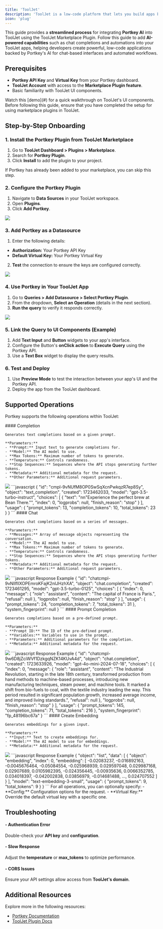 ```yaml
---
title: 'ToolJet'
description: 'ToolJet is a low-code platform that lets you build apps by connecting APIs and data sources, with Portkey integration adding AI features like chat interfaces and automation.'
icon: 'plug'
---
```


This guide provides a **streamlined process** for integrating **Portkey AI** into ToolJet using the ToolJet Marketplace Plugin. Follow this guide to add **AI-powered capabilities** such as chat completions and automations into your ToolJet apps, helping developers create powerful, low-code applications backed by Portkey's AI for chat-based interfaces and automated workflows.

## Prerequisites

- **Portkey API Key** and **Virtual Key** from your Portkey dashboard.
- **ToolJet Account** with access to the **Marketplace Plugin feature**.
- Basic familiarity with ToolJet UI components.

<Card title="Watch Demo" icon="play">
  Watch this [demo](#) for a quick walkthrough on ToolJet's UI components.
</Card>

<Note>
  Before following this guide, ensure that you have completed the setup for using marketplace plugins in ToolJet.
</Note>


## Step-by-Step Onboarding

### 1. Install the Portkey Plugin from ToolJet Marketplace

1. Go to **ToolJet Dashboard > Plugins > Marketplace**.
2. Search for **Portkey Plugin**.
3. Click **Install** to add the plugin to your project.

<Note>
  If Portkey has already been added to your marketplace, you can skip this step.
</Note>

### 2. Configure the Portkey Plugin

1. Navigate to **Data Sources** in your ToolJet workspace.
2. Open **Plugins**.
3. Click **Add Portkey**.

<Frame>
  <img src="/images/supported-llm/1.Configure_Plugin.png" />
</Frame>


### 3. Add Portkey as a Datasource

1. Enter the following details:
  - **Authorization:** Your Portkey API Key
  - **Default Virtual Key:** Your Portkey Virtual Key
2. **Test** the connection to ensure the keys are configured correctly.

<Frame>
  <img src="/images/supported-llm/2.Portkey datasource.png" />
</Frame>

### 4. Use Portkey in Your ToolJet App

1. Go to **Queries > Add Datasource > Select Portkey Plugin**.
2. From the dropdown, **Select an Operation** (details in the next section).
3. **Run the query** to verify it responds correctly.

<Frame>
  <img src="/images/supported-llm/3.Use in ToolJet.png" />
</Frame>

### 5. Link the Query to UI Components (Example)

1. Add **Text Input** and **Button** widgets to your app's interface.
2. Configure the Button's **onClick action** to **Execute Query** using the Portkey API.
3. Use a **Text Box** widget to display the query results.

### 6. Test and Deploy

1. Use **Preview Mode** to test the interaction between your app's UI and the Portkey API.
2. Deploy the app from the ToolJet dashboard.

## Supported Operations

Portkey supports the following operations within ToolJet:

<Tabs>
  <Tab title="Completion">
    #### Completion

    Generates text completions based on a given prompt.

    **Parameters:**
    - **Prompt:** Input text to generate completions for.
    - **Model:** The AI model to use.
    - **Max Tokens:** Maximum number of tokens to generate.
    - **Temperature:** Controls randomness.
    - **Stop Sequences:** Sequences where the API stops generating further tokens.
    - **Metadata:** Additional metadata for the request.
    - **Other Parameters:** Additional request parameters.
  
  <Frame>
  <img src="/images/supported-llm/4.completion.png" />
  </Frame>
    <Accordion title="Response Example">
  ```javascript 
  {
    "id": "cmpl-9vNUfM8OP0SwSqXcnPwkqzR7ep8Sy",
    "object": "text_completion",
    "created": 1723462033,
    "model": "gpt-3.5-turbo-instruct",
    "choices": [
    {
    "text": "nn"Experience the perfect brew at Bean There."",
    "index": 0,
    "logprobs": null,
    "finish_reason": "stop"
    }
    ],
    "usage": {
    "prompt_tokens": 13,
    "completion_tokens": 10,
    "total_tokens": 23
    }
    }
  ```
  </Accordion>
  </Tab>


  <Tab title="Chat">
    #### Chat

    Generates chat completions based on a series of messages.

    **Parameters:**
    - **Messages:** Array of message objects representing the conversation.
    - **Model:** The AI model to use.
    - **Max Tokens:** Maximum number of tokens to generate.
    - **Temperature:** Controls randomness.
    - **Stop Sequences:** Sequences where the API stops generating further tokens.
    - **Metadata:** Additional metadata for the request.
    - **Other Parameters:** Additional request parameters.
  
  <Frame>
  <img src="/images/supported-llm/5.chat.png" />
  </Frame>
   <Accordion title="Response Example">
  ```javascript Response Example
  {
    "id": "chatcmpl-9vNIlfllXOPEmroKFajK2nlJHzhXA",
    "object": "chat.completion",
    "created": 1723461295,
    "model": "gpt-3.5-turbo-0125",
    "choices": [
        {
        "index": 0,
        "message": {
            "role": "assistant",
            "content": "The capital of France is Paris.",
            "refusal": null
        },
        "logprobs": null,
        "finish_reason": "stop"
        }
    ],
    "usage": {
        "prompt_tokens": 24,
        "completion_tokens": 7,
        "total_tokens": 31
    },
    "system_fingerprint": null
    }
  ```
  </Accordion>
  </Tab>

  <Tab title="Prompt Completion">
    #### Prompt Completion

    Generates completions based on a pre-defined prompt.

    **Parameters:**
    - **Prompt ID:** The ID of the pre-defined prompt.
    - **Variables:** Variables to use in the prompt.
    - **Parameters:** Additional parameters for the completion.
    - **Metadata:** Additional metadata for the request.
  
  <Frame>
  <img src="/images/supported-llm/6.prompt-completion.png" />
  </Frame>
   <Accordion title="Response Example">
  ```javascript Response Example
  {
    "id": "chatcmpl-9w6D8jZciWVf1DzkgqNZK14KUvA4d",
    "object": "chat.completion",
    "created": 1723633926,
    "model": "gpt-4o-mini-2024-07-18",
    "choices": [
        {
        "index": 0,
        "message": {
            "role": "assistant",
            "content": "The Industrial Revolution, starting in the late 18th century, transformed production from hand methods to machine-based processes, introducing new manufacturing techniques, steam power, and machine tools. It marked a shift from bio-fuels to coal, with the textile industry leading the way. This period resulted in significant population growth, increased average income, and improved living standards.",
            "refusal": null
        },
        "logprobs": null,
        "finish_reason": "stop"
        }
    ],
    "usage": {
        "prompt_tokens": 145,
        "completion_tokens": 71,
        "total_tokens": 216
    },
    "system_fingerprint": "fp_48196bc67a"
    }
    ```
    </Accordion>
  </Tab>

  <Tab title="Create Embedding">
    #### Create Embedding

    Generates embeddings for a given input.

    **Parameters:**
    - **Input:** Text to create embeddings for.
    - **Model:** The AI model to use for embeddings.
    - **Metadata:** Additional metadata for the request.
  
  <Frame>
  <img src="/images/supported-llm/7.embedding.png" />
  </Frame>
   <Accordion title="Response Example">
  ```javascript Response Example
    {
    "object": "list",
    "data": [
        {
        "object": "embedding",
        "index": 0,
        "embedding": [
            -0.02083237,
            -0.016892163,
            -0.0045676464,
            -0.05084554,
            -0.025968939,
            0.029597048,
            0.029987168,
            0.02907689,
            0.0105982395,
            -0.024356445,
            -0.00935636,
            0.0066352785,
            0.034018397,
            -0.042002838,
            0.03856979,
            -0.014681488,
            ...,
            0.024707552
        ]
        }
    ],
    "model": "text-embedding-3-small",
    "usage": {
        "prompt_tokens": 9,
        "total_tokens": 9
    }
    }
    ```
   </Accordion>
  </Tab>

</Tabs>

<Info>
  For all operations, you can optionally specify:
  - **Config:** Configuration options for the request.
  - **Virtual Key:** Override the default virtual key with a specific one.
</Info>

## Troubleshooting

#### - Authentication Error
 Double-check your **API key** and **configuration**.
#### - Slow Response
 Adjust the **temperature** or **max_tokens** to optimize performance.
#### - CORS Issues
 Ensure your API settings allow access from **ToolJet's domain**.

## Additional Resources

Explore more in the following resources:
- [Portkey Documentation](#)
- [ToolJet Plugin Docs](#)